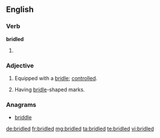 ==English==

===Verb===
'''bridled'''

# {{past of|[[bridle]]}}

===Adjective===
{{en-adj}}

# Equipped with a [[bridle]]; [[controlled]].
# {{chiefly|_|ornithology}} Having [[bridle]]-shaped marks.

===Anagrams===
* [[briddle#English|briddle]]

[[de:bridled]]
[[fr:bridled]]
[[mg:bridled]]
[[ta:bridled]]
[[te:bridled]]
[[vi:bridled]]